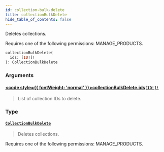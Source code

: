 ```yaml
---
id: collection-bulk-delete
title: collectionBulkDelete
hide_table_of_contents: false
---
```








Deletes collections. 

Requires one of the following permissions: MANAGE_PRODUCTS.

```graphql
collectionBulkDelete(
  ids: [ID!]!
): CollectionBulkDelete
```


### Arguments

#### [<code style={{ fontWeight: 'normal' }}>collectionBulkDelete.<b>ids</b></code>](#)<Bullet />[`[ID!]!`](../../../developer/api-reference/scalars/id) <Badge class="secondary" text="non-null"/> <Badge class="secondary" text="scalar"/>
> List of collection IDs to delete.
> 

### Type

#### [`CollectionBulkDelete`](../../../developer/api-reference/objects/collection-bulk-delete) <Badge class="secondary" text="object"/>
> Deletes collections. 

Requires one of the following permissions: MANAGE_PRODUCTS.
> 





